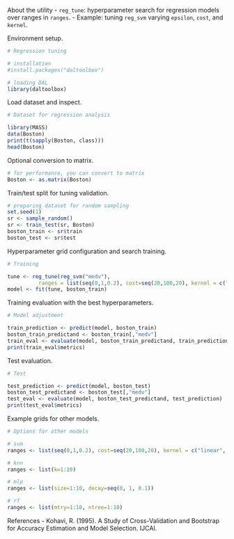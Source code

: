 About the utility
- `reg_tune`: hyperparameter search for regression models over ranges in `ranges`.
- Example: tuning `reg_svm` varying `epsilon`, `cost`, and `kernel`.

Environment setup.
```r
# Regression tuning 

# installation 
#install.packages("daltoolbox")

# loading DAL
library(daltoolbox) 
```

Load dataset and inspect.
```r
# Dataset for regression analysis

library(MASS)
data(Boston)
print(t(sapply(Boston, class)))
head(Boston)
```

Optional conversion to matrix.
```r
# for performance, you can convert to matrix
Boston <- as.matrix(Boston)
```

Train/test split for tuning validation.
```r
# preparing dataset for random sampling
set.seed(1)
sr <- sample_random()
sr <- train_test(sr, Boston)
boston_train <- sr$train
boston_test <- sr$test
```

Hyperparameter grid configuration and search training.
```r
# Training

tune <- reg_tune(reg_svm("medv"), 
          ranges = list(seq(0,1,0.2), cost=seq(20,100,20), kernel = c("radial")))
model <- fit(tune, boston_train)
```

Training evaluation with the best hyperparameters.
```r
# Model adjustment

train_prediction <- predict(model, boston_train)
boston_train_predictand <- boston_train[,"medv"]
train_eval <- evaluate(model, boston_train_predictand, train_prediction)
print(train_eval$metrics)
```

Test evaluation.
```r
# Test

test_prediction <- predict(model, boston_test)
boston_test_predictand <- boston_test[,"medv"]
test_eval <- evaluate(model, boston_test_predictand, test_prediction)
print(test_eval$metrics)
```

Example grids for other models.
```r
# Options for other models

# svm
ranges <- list(seq(0,1,0.2), cost=seq(20,100,20), kernel = c("linear", "radial", "polynomial", "sigmoid"))

# knn
ranges <- list(k=1:20)

# mlp
ranges <- list(size=1:10, decay=seq(0, 1, 0.1))

# rf
ranges <- list(mtry=1:10, ntree=1:10)
```

References
- Kohavi, R. (1995). A Study of Cross-Validation and Bootstrap for Accuracy Estimation and Model Selection. IJCAI.
